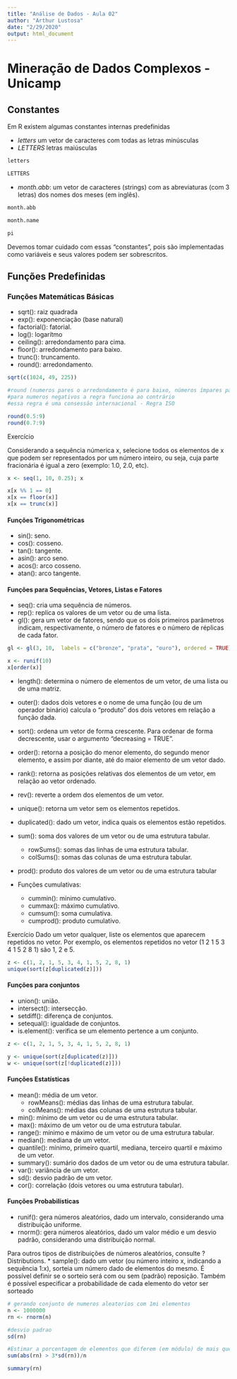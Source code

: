 ```yaml
---
title: "Análise de Dados - Aula 02"
author: "Arthur Lustosa"
date: "2/29/2020"
output: html_document
---
```

# Mineração de Dados Complexos - Unicamp

## Constantes

Em R existem algumas constantes internas predefinidas

* _letters_ um vetor de caracteres com todas as letras minúsculas
* _LETTERS_ letras maiúsculas 

```r
letters

LETTERS
```

* _month.abb_: um vetor de caracteres (strings) com as abreviaturas (com 3 letras) dos nomes dos meses (em inglês).

```r
month.abb

month.name

pi
```

Devemos tomar cuidado com essas “constantes”, pois são implementadas como variáveis e seus valores podem ser sobrescritos.

## Funções Predefinidas

### Funções Matemáticas Básicas

* sqrt(): raiz quadrada
* exp(): exponenciação (base natural)
* factorial(): fatorial.
* log(): logarítmo
* ceiling(): arredondamento para cima.
* floor(): arredondamento para baixo.
* trunc(): truncamento.
* round(): arredondamento.

```r

sqrt(c(1024, 49, 225))

#round (numeros pares o arredondamento é para baixo, números ímpares para cima)
#para numeros negativos a regra funciona ao contrário
#essa regra é uma consessão internacional - Regra ISO

round(0.5:9)
round(0.7:9)
```

Exercício

Considerando a sequência númerica x, selecione todos os elementos de x que podem ser representados por um número inteiro, ou seja, cuja parte fracionária é igual a zero (exemplo: 1.0, 2.0, etc).
```r
x <- seq(1, 10, 0.25); x

x[x %% 1 == 0]
x[x == floor(x)]
x[x == trunc(x)]
```

#### Funções Trigonométricas

* sin(): seno.
* cos(): cosseno.
* tan(): tangente.
* asin(): arco seno.
* acos(): arco cosseno.
* atan(): arco tangente.

#### Funções para Sequências, Vetores, Listas e Fatores

* seq(): cria uma sequência de números. 
* rep(): replica os valores de um vetor ou de uma lista.
* gl(): gera um vetor de fatores, sendo que os dois primeiros parâmetros indicam, respectivamente, o número de fatores e o número de réplicas de cada fator.

```r
gl <- gl(3, 10,  labels = c("bronze", "prata", "ouro"), ordered = TRUE); gl

x <- runif(10)
x[order(x)]
```

* length(): determina o número de elementos de um vetor, de uma lista ou de uma matriz. 
* outer(): dados dois vetores e o nome de uma função (ou de um operador binário) calcula o “produto” dos dois vetores em relação a função dada.
* sort(): ordena um vetor de forma crescente. Para ordenar de forma decrescente, usar o argumento “decreasing = TRUE”.
* order(): retorna a posição do menor elemento, do segundo menor elemento, e assim por diante, até do maior elemento de um vetor dado.
* rank(): retorna as posições relativas dos elementos de um vetor, em relação ao vetor ordenado.
* rev(): reverte a ordem dos elementos de um vetor.
* unique(): retorna um vetor sem os elementos repetidos.
* duplicated(): dado um vetor, indica quais os elementos estão repetidos.
* sum(): soma dos valores de um vetor ou de uma estrutura tabular.
  * rowSums(): somas das linhas de uma estrutura tabular.
  * colSums(): somas das colunas de uma estrutura tabular.
* prod(): produto dos valores de um vetor ou de uma estrutura tabular

* Funções cumulativas:
  * cummin(): mínimo cumulativo.
  * cummax(): máximo cumulativo.
  * cumsum(): soma cumulativa.
  * cumprod(): produto cumulativo.
  
Exercício
Dado um vetor qualquer, liste os elementos que aparecem repetidos no vetor. Por exemplo, os elementos repetidos no vetor (1 2 1 5 3 4 1 5 2 8 1) são 1, 2 e 5.
  
```r
z <- c(1, 2, 1, 5, 3, 4, 1, 5, 2, 8, 1)
unique(sort(z[duplicated(z)]))
```

#### Funções para conjuntos

* union(): união.
* intersect(): intersecção.
* setdiff(): diferença de conjuntos.
* setequal(): igualdade de conjuntos.
* is.element(): verifica se um elemento pertence a um conjunto.

```r
z <- c(1, 2, 1, 5, 3, 4, 1, 5, 2, 8, 1)

y <- unique(sort(z[duplicated(z)]))
w <- unique(sort(z[!duplicated(z)]))
```

#### Funções Estatísticas

* mean(): média de um vetor.
  * rowMeans(): médias das linhas de uma estrutura tabular.
  * colMeans(): médias das colunas de uma estrutura tabular.
* min(): mínimo de um vetor ou de uma estrutura tabular.
* max(): máximo de um vetor ou de uma estrutura tabular.
* range(): mínimo e máximo de um vetor ou de uma estrutura tabular.
* median(): mediana de um vetor.
* quantile(): mínimo, primeiro quartil, mediana, terceiro quartil e máximo de um vetor.
* summary(): sumário dos dados de um vetor ou de uma estrutura tabular.
* var(): variância de um vetor.
* sd(): desvio padrão de um vetor.
* cor(): correlação (dois vetores ou uma estrutura tabular).

#### Funções Probabilísticas 

* runif(): gera números aleatórios, dado um intervalo, considerando uma distribuição uniforme.
* rnorm(): gera números aleatórios, dado um valor médio e um desvio padrão, considerando uma distribuição normal.

Para outros tipos de distribuições de números aleatórios, consulte ?Distributions.
* sample(): dado um vetor (ou número inteiro x, indicando a sequência 1:x), sorteia um número dado de elementos do mesmo.
É possível definir se o sorteio será com ou sem (padrão) reposição.
Também é possível especificar a probabilidade de cada elemento do vetor ser sorteado

```r
# gerando conjunto de numeros aleatorios com 1mi elementos
n <- 1000000
rn <- rnorm(n)

#desvio padrao
sd(rn)

#Estimar a porcentagem de elementos que diferem (em módulo) de mais que um desvio padrão do valor médio em #um vetor numérico qualquer que respeite, aproximadamente, uma distribuição normal.
sum(abs(rn) > 3*sd(rn))/n

summary(rn)
```

